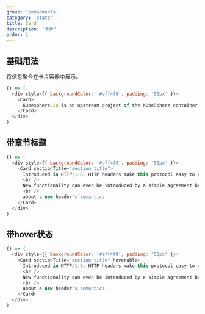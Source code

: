 ```yaml
---
group: 'components'
category: 'state'
title: Card
description: '卡片'
order: 1
---
```


## 基础用法

将信息聚合在卡片容器中展示。

```js live=true
() => (
  <div style={{ backgroundColor: '#eff4f9', padding: '50px' }}>
    <Card>
      Kubesphere.io is an upstream project of the KubeSphere container management platform.
    </Card>
  </div>
)
```

## 带章节标题

```js live=true
() => (
  <div style={{ backgroundColor: '#eff4f9', padding: '50px' }}>
    <Card sectionTitle="section title">
      Introduced in HTTP/1.0, HTTP headers make this protocol easy to extend and experiment with.
      <br />
      New functionality can even be introduced by a simple agreement between a client and a server
      <br />
      about a new header's semantics.
    </Card>
  </div>
)
```


## 带hover状态

```js live=true
() => (
  <div style={{ backgroundColor: '#eff4f9', padding: '50px' }}>
    <Card sectionTitle="section title" hoverable>
      Introduced in HTTP/1.0, HTTP headers make this protocol easy to extend and experiment with.
      <br />
      New functionality can even be introduced by a simple agreement between a client and a server
      <br />
      about a new header's semantics.
    </Card>
  </div>
)
```
